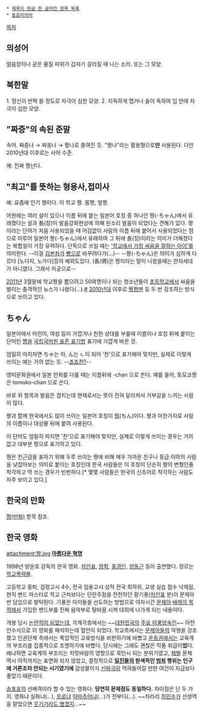  * [[제목이 한글 한 글자인 항목 목록]]
 * [[동음이의어]]

[[목차]]

== 의성어 ==
얼음장이나 굳은 물질 따위가 갑자기 갈라질 때 나는 소리. 또는 그 모양. 

== 북한말 ==
1. 정신이 반짝 들 정도로 자극이 심한 모양. 
2. 지독하게 맵거나 술이 독하여 입 안에 자극이 심한 모양. 

== "짜증"의 속된 준말 ==
속어.  짜증나 → 짜응나 → 짱나로 줄여진 듯.  "짱나"라는 활용형으로'''만''' 사용된다.  다만 2010년대 이후로는 사어 수준.  

예: 진짜 짱난다.

== "최고"를 뜻하는 형용사,접미사 ==
예: 요즘에 인기 짱이다. 이 학교 짱. 몸짱, 얼짱.

어원에는 여러 설이 있으나 이름 뒤에 붙는 일본어 호칭 중 하나인 짱(-ちゃん)에서 유래했다는 설과 長(장)이 발음강화현상에 의해 된소리 발음이 되었다는 견해가 있다. 짱이라는 단어가 처음 사용되었을 때 어김없이 사람의 이름 뒤에 붙어서 사용되었다는 점으로 미루어 일본어 짱(-ちゃん)에서 유래하여 그 뒤에 長(장)이라는 의미가 더해졌다는 복합설이 가장 유력하다. 단독으로 쓰일 때는 [[일진|'학교에서 가장 싸움을 잘하는 아이']]를 의미한다. --이걸 [[김본좌]]가 [[빵]]으로 바꾸려다가(…)--
--짱(-ちゃん)은 의미가 심하게 다르다 [노다지, 노가다]등의 예외도있다. (長/將)은 짱이라는 말이 나왔을때는 한자세대가 아니였다. 그래서 미궁으로--

[[2011년]] 3월말에 학교짱을 뽑으려고 50여명이나 되는 청소년들이 [[초등학교]]에서 싸움을 벌이는 충격적인 뉴스가 나왔다(…).[http://media.daum.net/society/affair/view.html?cateid=100007&newsid=20110329112917243&p=newsis #]
[[2010년대]] 이후로 [[짱짱맨]] 등 두 번 강조하는 방식으로 쓰이고 있다.

== ちゃん ==
일본어에서 어린이, 여성 등이 가깝거나 친한 상대를 부를때 이름이나 호칭 뒤에 붙이는 단어인 [[쨩]]을 [[외래어 표기법/일본어|국립국어원 표준 표기법]] 표기에 가깝게 바꾼 것.

엄밀히 따지자면 ちゃ는 차, ん는 ㄴ이 되어 '찬'으로 표기해야 맞지만, 실제로 이렇게 쓰이는 예는 거의 없는 듯. --[[메가톤맨|죠죠찬?]]--

영미문화권에서 일본 만화를 다룰 때는 이름뒤에 -chan 으로 쓴다. 예를 들어, 토모코짱 은 tomoko-chan 으로 쓴다. 

바로 위 항목과 발음은 겹치는데 현재로서는 뜻이 전혀 달라져서 거부감을 느끼는 사람이 많다. 

짱과 함께 한국에서도 많이 쓰이는 일본어 호칭이 [[찡]](ちん)이다. 짱과 마찬가지로 사람의 이름이나 대상물 뒤에 붙여 사용된다. 

이 단어도 엄밀히 따지면 '친'으로 표기해야 맞지만, 실제로 이렇게 쓰이는 경우는 거의 없고 대부분 찡으로 표기하고 있다.

찡은 친근감을 표하기 위해 두루 쓰이는 짱에 비해 매우 가까운 친구나 동급 이하의 사람을 낮잡아보는 의미로 붙이는 호칭인데 한국 사람들은 이 호칭이 단순히 짱의 변형인줄 착각하고 막 쓰는 경우가 빈번하다.[* 몇몇 사람들은 한국의 신조어로 착각하는 사람도 자주 보이고 있다.]


== 한국의 만화 ==
[[짱(만화)]] 항목 참조.

== 한국 영화 ==
attachment:짱.jpg
'''[[여러분 이거 다 거짓말인 거 아시죠|아름다운 혁명]]'''

1998년 양윤호 감독의 한국 영화. [[차인표]], [[장혁]], [[홍경인]], [[양동근]] 등이 출연했다. 장르는 [[학교폭력물]].

고등학교 중퇴, 검정고시 4수, 전국 임용고시 성적 전국 최하위, 교생 실습 점수 낙제점, 현직 밴드 마스터로 학교 근처보다는 단란주점을 전전하던 황기풍([[차인표]] 분)이 문제아반 담임으로 발탁된다. 기풍은 아이들을 선도하는 방법으로 야자시간 [[일진|문제아]] [[기수열외|배제의 목적]]에서 가입한 밴드부를 진짜 음악부로 탈바꿈 시켜 대회에 나가게 되는 내용이다.

개봉 당시 [[노이즈 마케팅|논란작이 되었는데]], 각계각층에서는 ~~[[대한민국]]의 [[반어법|주요 미풍양속]]인~~ 아전인수식으로 이 영화를 해석하는데 혈안이 되었다. 학교측에서는 [[일진|문제아]]들의 악행을 강조했고 인권단체 측에서는 폭압적인 교육방식을 비판하기에 바빴고 [[운동권]]에서는 교육계의 부조리를 집중적으로 조명하기에 바빴다. 당시에는 그래도 괜찮은 작품 취급이'''었'''다. 왜냐하면 교육계의 부조리는 치맛바람의 영향으로 묵인시 되는 분위기였고, [[체벌]] 문제 역시 아직까지는 표면화 되지 않았고, 결정적으로 '''[[일진]]들의 원색적인 [[범죄]] 행위는 인구에 거론조차 안되는 시기였기에''' 감성팔이식 [[신파극]]이 먹혀들어갈 만한 여건이 지금보다 좋았기 때문이다.

[[송포유]]의 선배격이라 할 수 있는 영화다. '''당연히 문제점도 동일하다.''' 차이점은 단 두 가지. 영화냐 실화냐(...), [[배우|프로]]냐 [[아마추어]]냐(...)가 전부다(...). ~~차라리 [[최민수]]가 선생역을 맡았으면 [[품행제로#s-3|웃기기라도 했겠지]]...~~
